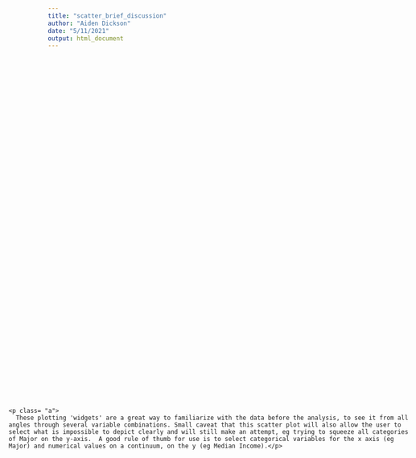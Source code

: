 ```yaml
---
title: "scatter_brief_discussion"
author: "Aiden Dickson"
date: "5/11/2021"
output: html_document
---
```

<head>
<style>

p.a{
  font-family: verdana;
  font-size: 14px;
}

div.relscatter {
  position: relative;
  top: 100px;
  right: 300px;
  width: 800px;
  height: 100px;
} 

div.absolscatter {
  position: absolute;
  top: 850px;
  left: 150px;
  width: 800px;
  height: 100px;
  overflow-wrap: break-word;
  
}
</style>
</head>

<body>

<div class= "absolscatter">
    <p class= "a">
      These plotting 'widgets' are a great way to familiarize with the data before the analysis, to see it from all angles through several variable combinations. Small caveat that this scatter plot will also allow the user to select what is impossible to depict clearly and will still make an attempt, eg trying to squeeze all categories of Major on the y-axis.  A good rule of thumb for use is to select categorical variables for the x axis (eg Major) and numerical values on a continuum, on the y (eg Median Income).</p>
      
</div>

</body>
